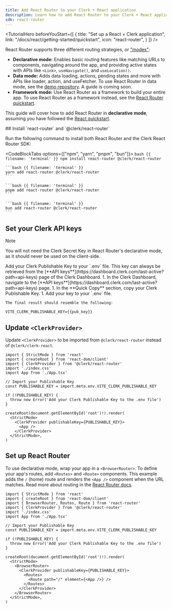 ```yaml
---
title: Add React Router to your Clerk + React application
description: Learn how to add React Router to your Clerk + React application.
sdk: react-router
---
```


<TutorialHero
  beforeYouStart={[
    {
      title: "Set up a React + Clerk application",
      link: "/docs/react/getting-started/quickstart",
      icon: "react-router",
    }
  ]}
/>

React Router supports three different routing strategies, or ["modes"](https://reactrouter.com/start/modes):

- **Declarative mode:** Enables basic routing features like matching URLs to components, navigating around the app, and providing active states with APIs like `<Link>`, `useNavigate()`, and `useLocation()`.
- **Data mode:** Adds data loading, actions, pending states and more with APIs like loader, action, and useFetcher. To use React Router in data mode, see the [demo repository](https://github.com/clerk/clerk-react-quickstart/blob/integrate-react-router-dom-using-data-router-method/src/main.tsx). A guide is coming soon.
- **Framework mode:** Use React Router as a framework to build your entire app. To use React Router as a framework instead, see the [React Router quickstart](/docs/react-router/getting-started/quickstart).

This guide will cover how to add React Router in **declarative mode**, assuming you have followed the [React quickstart](/docs/react/getting-started/quickstart).

<Steps>
  ## Install `react-router` and `@clerk/react-router`

  Run the following command to install both React Router and the Clerk React Router SDK:

  <CodeBlockTabs options={["npm", "yarn", "pnpm", "bun"]}>
    ```bash {{ filename: 'terminal' }}
    npm install react-router @clerk/react-router
    ```

    ```bash {{ filename: 'terminal' }}
    yarn add react-router @clerk/react-router
    ```

    ```bash {{ filename: 'terminal' }}
    pnpm add react-router @clerk/react-router
    ```

    ```bash {{ filename: 'terminal' }}
    bun add react-router @clerk/react-router
    ```
  </CodeBlockTabs>

  ## Set your Clerk API keys

  > [!NOTE]
  > You will not need the Clerk Secret Key in React Router's declarative mode, as it should never be used on the client-side.

  <SignedIn>
    Add your Clerk Publishable Key to your `.env` file. This key can always be retrieved from the [**API keys**](https://dashboard.clerk.com/last-active?path=api-keys) page of the Clerk Dashboard.
  </SignedIn>

  <SignedOut>
    1. In the Clerk Dashboard, navigate to the [**API keys**](https://dashboard.clerk.com/last-active?path=api-keys) page.
    1. In the **Quick Copy** section, copy your Clerk Publishable Key.
    1. Add your key to your `.env` file.

    The final result should resemble the following:
  </SignedOut>

  ```env {{ filename: '.env' }}
  VITE_CLERK_PUBLISHABLE_KEY={{pub_key}}
  ```

  ## Update `<ClerkProvider>`

  Update `<ClerkProvider>` to be imported from `@clerk/react-router` instead of `@clerk/clerk-react`.

  ```tsx {{ filename: 'src/main.tsx', mark: [3, 16, 18] }}
  import { StrictMode } from 'react'
  import { createRoot } from 'react-dom/client'
  import { ClerkProvider } from '@clerk/react-router'
  import './index.css'
  import App from './App.tsx'

  // Import your Publishable Key
  const PUBLISHABLE_KEY = import.meta.env.VITE_CLERK_PUBLISHABLE_KEY

  if (!PUBLISHABLE_KEY) {
    throw new Error('Add your Clerk Publishable Key to the .env file')
  }

  createRoot(document.getElementById('root')!).render(
    <StrictMode>
      <ClerkProvider publishableKey={PUBLISHABLE_KEY}>
        <App />
      </ClerkProvider>
    </StrictMode>,
  )
  ```

  ## Set up React Router

  To use declarative mode, wrap your app in a `<BrowserRouter>`. To define your app's routes, add `<Routes>` and `<Route>` components. This example adds the `/` (home) route and renders the `<App />` component when the URL matches. Read more about routing in the [React Router docs](https://reactrouter.com/start/declarative/routing).

  ```tsx {{ filename: 'src/main.tsx', mark: [3, 17, [19, 21], 23] }}
  import { StrictMode } from 'react'
  import { createRoot } from 'react-dom/client'
  import { BrowserRouter, Routes, Route } from 'react-router'
  import { ClerkProvider } from '@clerk/react-router'
  import './index.css'
  import App from './App.tsx'

  // Import your Publishable Key
  const PUBLISHABLE_KEY = import.meta.env.VITE_CLERK_PUBLISHABLE_KEY

  if (!PUBLISHABLE_KEY) {
    throw new Error('Add your Clerk Publishable Key to the .env file')
  }

  createRoot(document.getElementById('root')!).render(
    <StrictMode>
      <BrowserRouter>
        <ClerkProvider publishableKey={PUBLISHABLE_KEY}>
          <Routes>
            <Route path="/" element={<App />} />
          </Routes>
        </ClerkProvider>
      </BrowserRouter>
    </StrictMode>,
  )
  ```
</Steps>
